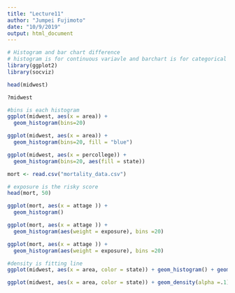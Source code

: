 ```yaml
---
title: "Lecture11"
author: "Jumpei Fujimoto"
date: "10/9/2019"
output: html_document
---
```


```r
# Histogram and bar chart difference
# histogram is for continuous variavle and barchart is for categorical
library(ggplot2)
library(socviz)
```
```r
head(midwest)
```
```r
?midwest
```
```r
#bins is each histogram
ggplot(midwest, aes(x = area)) +
  geom_histogram(bins=20)
```
```r
ggplot(midwest, aes(x = area)) +
  geom_histogram(bins=20, fill = "blue") 
```
```r
ggplot(midwest, aes(x = percollege)) +
  geom_histogram(bins=20, aes(fill = state))
```
```r
mort <- read.csv("mortality_data.csv")
```
```r
# exposure is the risky score
head(mort, 50)
```
```r
ggplot(mort, aes(x = attage )) + 
  geom_histogram()
```
```r
ggplot(mort, aes(x = attage )) + 
  geom_histogram(aes(weight = exposure), bins =20)
```

```r
ggplot(mort, aes(x = attage )) + 
  geom_histogram(aes(weight = exposure), bins =20)
```

```r
#density is fitting line
ggplot(midwest, aes(x = area, color = state)) + geom_histogram() + geom_density(alpha =.1)
```
```r
ggplot(midwest, aes(x = area, color = state)) + geom_density(alpha =.1)
```
```r

```


